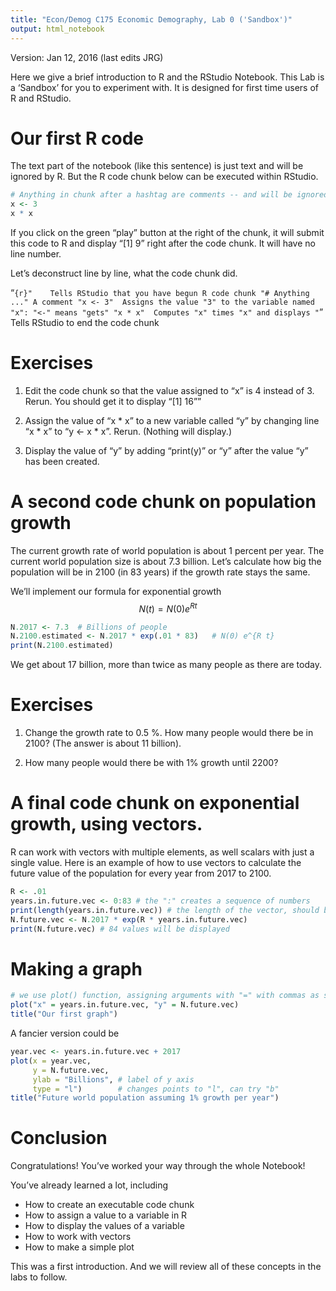 ```yaml
---
title: "Econ/Demog C175 Economic Demography, Lab 0 ('Sandbox')"
output: html_notebook
---
```


Version: Jan 12, 2016 (last edits JRG)

Here we give a brief introduction to R and the RStudio Notebook. This
Lab is a 'Sandbox' for you to experiment with. It is designed for first time
users of R and RStudio.

# Our first R code

The text part of the notebook (like this sentence) is just text and will be ignored by R. But the R code chunk below can be executed within RStudio.

```r
# Anything in chunk after a hashtag are comments -- and will be ignored by R
x <- 3
x * x
```

If you click on the green "play" button at the right of the chunk, it will submit this code to R and display "[1] 9" right after the code chunk. It will have no line number.

Let's deconstruct line by line, what the code chunk did.

"```{r}"    Tells RStudio that you have begun R code chunk
"# Anything ..." A comment
"x <- 3"  Assigns the value "3" to the variable named "x": "<-" means "gets"
"x * x"  Computes "x" times "x" and displays
"```"  Tells RStudio to end the code chunk

# Exercises

1. Edit the code chunk so that the value assigned to "x" is 4 instead of 3. Rerun. You should get it to display "[1] 16""

2. Assign the value of "x * x" to a new variable called "y" by changing line "x * x" to "y <- x * x". Rerun. (Nothing will display.)

3. Display the value of "y" by adding "print(y)" or "y" after the value "y" has been created.

# A second code chunk on population growth

The current growth rate of world population is about 1 percent per year. The current world population size is about 7.3 billion. Let's calculate how big the population will be in 2100 (in 83 years) if the growth rate stays the same.

We'll implement our formula for exponential growth
$$
N(t) = N(0) e^{R t}
$$


```r
N.2017 <- 7.3  # Billions of people
N.2100.estimated <- N.2017 * exp(.01 * 83)   # N(0) e^{R t}
print(N.2100.estimated)
```
We get about 17 billion, more than twice as many people as there are today.

# Exercises

1. Change the growth rate to 0.5 %. How many people would there be in 2100?
(The answer is about 11 billion).

2. How many people would there be with 1% growth until 2200?

# A final code chunk on exponential growth, using vectors.


R can work with vectors with multiple elements, as well scalars with just a single value. Here is an example of how to use vectors to calculate the future value of the population for every year from 2017 to 2100.

```r
R <- .01
years.in.future.vec <- 0:83 # the ":" creates a sequence of numbers
print(length(years.in.future.vec)) # the length of the vector, should be 84
N.future.vec <- N.2017 * exp(R * years.in.future.vec)
print(N.future.vec) # 84 values will be displayed
```

# Making a graph

```r
# we use plot() function, assigning arguments with "=" with commas as separators
plot("x" = years.in.future.vec, "y" = N.future.vec)
title("Our first graph")
```

A fancier version could be
```r
year.vec <- years.in.future.vec + 2017
plot(x = year.vec,
     y = N.future.vec,
     ylab = "Billions", # label of y axis
     type = "l")        # changes points to "l", can try "b"
title("Future world population assuming 1% growth per year")
```

# Conclusion

Congratulations! You've worked your way through the whole Notebook!

You've already learned a lot, including

* How to create an executable code chunk
* How to assign a value to a variable in R
* How to display the values of a variable
* How to work with vectors
* How to make a simple plot

This was a first introduction. And we will review all of these concepts in the labs to follow.





